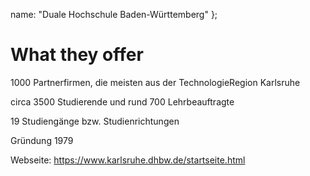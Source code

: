   name: "Duale Hochschule Baden-Württemberg"
};

# What they offer

1000 Partnerfirmen, die meisten aus der TechnologieRegion Karlsruhe 

circa 3500 Studierende und rund 700 Lehrbeauftragte 

19 Studiengänge bzw. Studienrichtungen 

Gründung 1979 

Webseite: https://www.karlsruhe.dhbw.de/startseite.html  